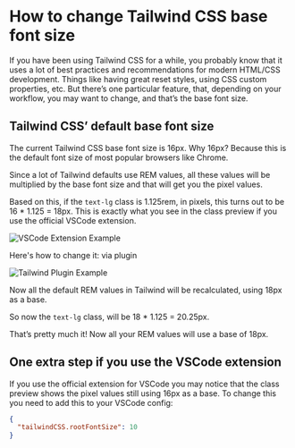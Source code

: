 # How to change Tailwind CSS base font size

If you have been using Tailwind CSS for a while, you probably know that it uses a lot of best practices and recommendations for modern HTML/CSS development. Things like having great reset styles, using CSS custom properties, etc. But there’s one particular feature, that, depending on your workflow, you may want to change, and that’s the base font size.

## Tailwind CSS’ default base font size

The current Tailwind CSS base font size is 16px. Why 16px? Because this is the default font size of most popular browsers like Chrome.

Since a lot of Tailwind defaults use REM values, all these values will be multiplied by the base font size and that will get you the pixel values.

Based on this, if the `text-lg` class is 1.125rem, in pixels, this turns out to be 16 \* 1.125 = 18px. This is exactly what you see in the class preview if you use the official VSCode extension.

![VSCode Extension Example](path/to/vscode-extension-image)

Here's how to change it: via plugin

![Tailwind Plugin Example](path/to/tailwind-plugin-image)

Now all the default REM values in Tailwind will be recalculated, using 18px as a base.

So now the `text-lg` class, will be 18 \* 1.125 = 20.25px.

That’s pretty much it! Now all your REM values will use a base of 18px.

## One extra step if you use the VSCode extension

If you use the official extension for VSCode you may notice that the class preview shows the pixel values still using 16px as a base. To change this you need to add this to your VSCode config:

```json
{
  "tailwindCSS.rootFontSize": 10
}
```
